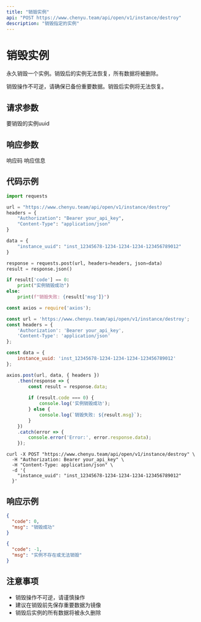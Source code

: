 ```yaml
---
title: "销毁实例"
api: "POST https://www.chenyu.team/api/open/v1/instance/destroy"
description: "销毁指定的实例"
---
```


# 销毁实例

永久销毁一个实例。销毁后的实例无法恢复，所有数据将被删除。

<Warning>
销毁操作不可逆，请确保已备份重要数据。销毁后实例将无法恢复。
</Warning>

## 请求参数

<ParamField body="instance_uuid" type="string" required>
  要销毁的实例uuid
</ParamField>

## 响应参数

<ResponseField name="code" type="integer">
  响应码
</ResponseField>

<ResponseField name="msg" type="string">
  响应信息
</ResponseField>

## 代码示例

<CodeGroup>

```python Python
import requests

url = "https://www.chenyu.team/api/open/v1/instance/destroy"
headers = {
    "Authorization": "Bearer your_api_key",
    "Content-Type": "application/json"
}

data = {
    "instance_uuid": "inst_12345678-1234-1234-1234-123456789012"
}

response = requests.post(url, headers=headers, json=data)
result = response.json()

if result['code'] == 0:
    print("实例销毁成功")
else:
    print(f"销毁失败: {result['msg']}")
```

```javascript JavaScript
const axios = require('axios');

const url = 'https://www.chenyu.team/api/open/v1/instance/destroy';
const headers = {
    'Authorization': 'Bearer your_api_key',
    'Content-Type': 'application/json'
};

const data = {
    instance_uuid: 'inst_12345678-1234-1234-1234-123456789012'
};

axios.post(url, data, { headers })
    .then(response => {
        const result = response.data;
        
        if (result.code === 0) {
            console.log('实例销毁成功');
        } else {
            console.log(`销毁失败: ${result.msg}`);
        }
    })
    .catch(error => {
        console.error('Error:', error.response.data);
    });
```

```curl cURL
curl -X POST "https://www.chenyu.team/api/open/v1/instance/destroy" \
  -H "Authorization: Bearer your_api_key" \
  -H "Content-Type: application/json" \
  -d '{
    "instance_uuid": "inst_12345678-1234-1234-1234-123456789012"
  }'
```

</CodeGroup>

## 响应示例

<CodeGroup>

```json 成功响应
{
  "code": 0,
  "msg": "销毁成功"
}
```

```json 失败响应
{
  "code": -1,
  "msg": "实例不存在或无法销毁"
}
```

</CodeGroup>

## 注意事项

- 销毁操作不可逆，请谨慎操作
- 建议在销毁前先保存重要数据为镜像
- 销毁后实例的所有数据将被永久删除